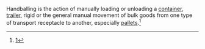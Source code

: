 Handballing is the action of manually loading or unloading a [[containerization|container]], [[semi trailer|trailer]], rigid or the general manual movement of bulk goods from one type of transport receptacle to another, especially [[pallets]].<ref>[http://www.woodsiderecycling.co.uk/cardboard_recycling/handball_collections/]</ref>